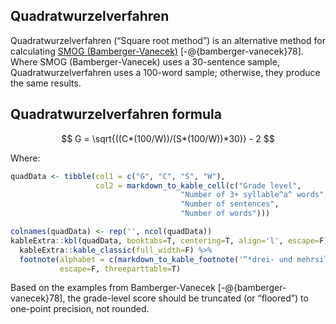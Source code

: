 ## Quadratwurzelverfahren\index{Quadratwurzelverfahren|(ii} {#sec-qu-bamberger-vanecek}

Quadratwurzelverfahren ("Square root method") is an alternative method for calculating [SMOG (Bamberger-Vanecek)](#sec-smog-bamberger-vanecek)\index{SMOG!variations!Quadratwurzelverfahren (German)} [-@{bamberger-vanecek}78]. Where SMOG (Bamberger-Vanecek) uses a 30-sentence sample, Quadratwurzelverfahren uses a 100-word sample; otherwise, they produce the same results.

::: {.callout-note icon=false}
## Quadratwurzelverfahren formula

$$
G = \sqrt{((C*(100/W))/(S*(100/W))*30)} - 2
$$
:::

Where:

```r
quadData <- tibble(col1 = c("G", "C", "S", "W"),
                   col2 = markdown_to_kable_cell(c("Grade level",
                                      "Number of 3+ syllable^a^ words",
                                      "Number of sentences",
                                      "Number of words")))

colnames(quadData) <- rep('', ncol(quadData))
kableExtra::kbl(quadData, booktabs=T, centering=T, align='l', escape=F) %>%
  kableExtra::kable_classic(full_width=F) %>%
  footnote(alphabet = c(markdown_to_kable_footnote('“*drei- und mehrsilbigen*”')),
           escape=F, threeparttable=T)
```

::: {.notesection data-latex=""}
Based on the examples from Bamberger-Vanecek [-@{bamberger-vanecek}78], the grade-level score should be truncated (or "floored") to one-point precision, not rounded.
\index{Quadratwurzelverfahren|)}
:::

\newpage